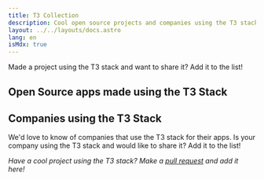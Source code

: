 ```yaml
---
title: T3 Collection
description: Cool open source projects and companies using the T3 stack
layout: ../../layouts/docs.astro
lang: en
isMdx: true
---
```



Made a project using the T3 stack and want to share it? Add it to the list!

## Open Source apps made using the T3 Stack

<OpenSourceAppList />

## Companies using the T3 Stack

We'd love to know of companies that use the T3 stack for their apps. Is your company using the T3 stack and would like to share it? Add it to the list!

<CompanyList />

_Have a cool project using the T3 stack? Make a [pull request](https://github.com/t3-oss/create-t3-app/tree/next/www/src/components/docs/openSourceAppList.tsx) and add it here!_
